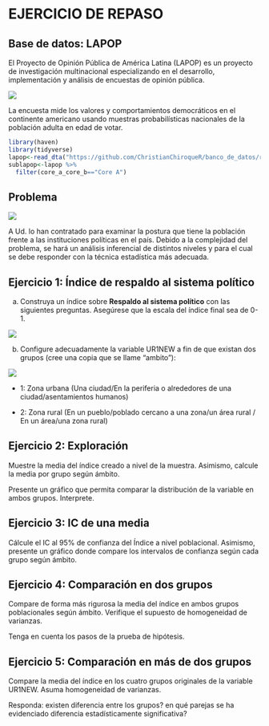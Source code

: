 # EJERCICIO DE REPASO

## Base de datos: LAPOP

El Proyecto de Opinión Pública de América Latina (LAPOP) es un proyecto de investigación multinacional especializando en el desarrollo, implementación y análisis de encuestas de opinión pública.

![](figures/LAPOP.jpg)

La encuesta mide los valores y comportamientos democráticos en el continente americano usando muestras probabilísticas nacionales de la población adulta en edad de votar.

```r
library(haven)
library(tidyverse)
lapop<-read_dta("https://github.com/ChristianChiroqueR/banco_de_datos/raw/main/DATA_Peru/PERU_LAPOP__2021.dta")
sublapop<-lapop %>% 
  filter(core_a_core_b=="Core A")
```

## Problema

![](figures/congreso.jpg)

A Ud. lo han contratado para examinar la postura que tiene la población frente a las instituciones políticas en el país. Debido a la complejidad del problema, se hará un análisis inferencial de distintos niveles y para el cual se debe responder con la técnica estadística más adecuada. 



## Ejercicio 1: Índice de respaldo al sistema político

a) Construya un índice sobre **Respaldo al sistema político** con las siguientes preguntas. Asegúrese que la escala del índice final sea de 0-1.

![](figures/lapop_sistemapolitico.png)


b) Configure adecuadamente la variable UR1NEW a fin de que existan dos grupos (cree una copia que se llame "ambito"):

![](figures/lapop_zona.png)

- 1: Zona urbana (Una ciudad/En la periferia o alrededores de una ciudad/asentamientos humanos)


- 2: Zona rural (En un pueblo/poblado cercano a una zona/un área rural / En un área/una zona rural)



## Ejercicio 2: Exploración

Muestre la media del índice creado a nivel de la muestra. Asimismo, calcule la media por grupo según ámbito. 

Presente un gráfico que permita comparar la distribución de la variable en ambos grupos. Interprete. 



## Ejercicio 3: IC de una media

Cálcule el IC al 95% de confianza del Índice a nivel poblacional. Asimismo, presente un gráfico donde compare los intervalos de confianza según cada grupo según ámbito. 



## Ejercicio 4: Comparación en dos grupos

Compare de forma más rigurosa la media del índice en ambos grupos poblacionales según ámbito. Verifique el supuesto de homogeneidad de varianzas.  

Tenga en cuenta los pasos de la prueba de hipótesis. 



## Ejercicio 5: Comparación en más de dos grupos

Compare la media del índice en los cuatro grupos originales de la variable UR1NEW. Asuma homogeneidad de varianzas.  

Responda: existen diferencia entre los grupos? en qué parejas se ha evidenciado diferencia estadísticamente significativa?
